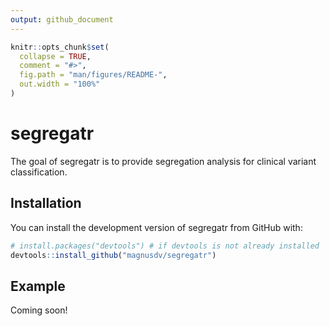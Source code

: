 ```yaml
---
output: github_document
---
```


<!-- README.md is generated from README.Rmd. Please edit that file -->

```r
knitr::opts_chunk$set(
  collapse = TRUE,
  comment = "#>",
  fig.path = "man/figures/README-",
  out.width = "100%"
)
```

# segregatr

<!-- badges: start -->
<!-- badges: end -->

The goal of segregatr is to provide segregation analysis for clinical variant classification.

## Installation

You can install the development version of segregatr from GitHub with:

``` r
# install.packages("devtools") # if devtools is not already installed
devtools::install_github("magnusdv/segregatr")
```

## Example

Coming soon!
